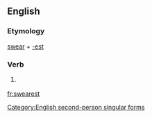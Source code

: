 ==English==

===Etymology===
[[swear]] + [[-est]]

===Verb===
{{infl|en|verb form}}

# {{archaic}} {{form of|Second-person singular simple present form of|swear}}

[[Category:English second-person singular forms]]

[[fr:swearest]]